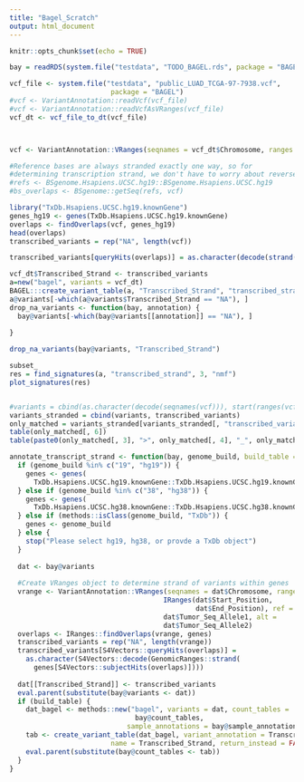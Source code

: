 ```yaml
---
title: "Bagel_Scratch"
output: html_document
---
```


```r
knitr::opts_chunk$set(echo = TRUE)
```

```r
bay = readRDS(system.file("testdata", "TODO_BAGEL.rds", package = "BAGEL"))

vcf_file <- system.file("testdata", "public_LUAD_TCGA-97-7938.vcf", 
                         package = "BAGEL")
#vcf <- VariantAnnotation::readVcf(vcf_file)
#vcf <- VariantAnnotation::readVcfAsVRanges(vcf_file)
vcf_dt <- vcf_file_to_dt(vcf_file)



vcf <- VariantAnnotation::VRanges(seqnames = vcf_dt$Chromosome, ranges = IRanges(vcf_dt$Start_Position, vcf_dt$End_Position), ref = vcf_dt$Tumor_Seq_Allele1, alt = vcf_dt$Tumor_Seq_Allele2)

#Reference bases are always stranded exactly one way, so for 
#determining transcription strand, we don't have to worry about reverse complements
#refs <- BSgenome.Hsapiens.UCSC.hg19::BSgenome.Hsapiens.UCSC.hg19
#bs_overlaps <- BSgenome::getSeq(refs, vcf)

library("TxDb.Hsapiens.UCSC.hg19.knownGene")
genes_hg19 <- genes(TxDb.Hsapiens.UCSC.hg19.knownGene)
overlaps <- findOverlaps(vcf, genes_hg19)
head(overlaps)
transcribed_variants = rep("NA", length(vcf))

transcribed_variants[queryHits(overlaps)] = as.character(decode(strand(genes_hg19[subjectHits(overlaps)])))

vcf_dt$Transcribed_Strand <- transcribed_variants
a=new("bagel", variants = vcf_dt)
BAGEL:::create_variant_table(a, "Transcribed_Strand", "transcribed_strand")
a@variants[-which(a@variants$Transcribed_Strand == "NA"), ]
drop_na_variants <- function(bay, annotation) {
  bay@variants[-which(bay@variants[[annotation]] == "NA"), ]
  
}

drop_na_variants(bay@variants, "Transcribed_Strand")

subset_
res = find_signatures(a, "transcribed_strand", 3, "nmf")
plot_signatures(res)


#variants = cbind(as.character(decode(seqnames(vcf))), start(ranges(vcf)), VariantAnnotation::ref(vcf), VariantAnnotation::alt(vcf), as.character(decode(VariantAnnotation::sampleNames(vcf))))
variants_stranded = cbind(variants, transcribed_variants)
only_matched = variants_stranded[variants_stranded[, "transcribed_variants"] %in% c("+", "-"), ]
table(only_matched[, 6])
table(paste0(only_matched[, 3], ">", only_matched[, 4], "_", only_matched[, 6]))
```

```r
annotate_transcript_strand <- function(bay, genome_build, build_table = TRUE) {
  if (genome_build %in% c("19", "hg19")) {
    genes <- genes(
      TxDb.Hsapiens.UCSC.hg19.knownGene::TxDb.Hsapiens.UCSC.hg19.knownGene)
  } else if (genome_build %in% c("38", "hg38")) {
    genes <- genes(
      TxDb.Hsapiens.UCSC.hg38.knownGene::TxDb.Hsapiens.UCSC.hg38.knownGene)
  } else if (methods::isClass(genome_build, "TxDb")) {
    genes <- genome_build
  } else {
    stop("Please select hg19, hg38, or provde a TxDb object")
  }
  
  dat <- bay@variants
  
  #Create VRanges object to determine strand of variants within genes
  vrange <- VariantAnnotation::VRanges(seqnames = dat$Chromosome, ranges = 
                                      IRanges(dat$Start_Position, 
                                              dat$End_Position), ref = 
                                      dat$Tumor_Seq_Allele1, alt = 
                                      dat$Tumor_Seq_Allele2)
  overlaps <- IRanges::findOverlaps(vrange, genes)
  transcribed_variants = rep("NA", length(vrange))
  transcribed_variants[S4Vectors::queryHits(overlaps)] = 
    as.character(S4Vectors::decode(GenomicRanges::strand(
      genes[S4Vectors::subjectHits(overlaps)])))
  
  dat[[Transcribed_Strand]] <- transcribed_variants
  eval.parent(substitute(bay@variants <- dat))
  if (build_table) {
    dat_bagel <- methods::new("bagel", variants = dat, count_tables =
                               bay@count_tables,
                             sample_annotations = bay@sample_annotations)
    tab <- create_variant_table(dat_bagel, variant_annotation = Transcribed_Strand,
                         name = Transcribed_Strand, return_instead = FALSE)
    eval.parent(substitute(bay@count_tables <- tab))
  }
}
```

